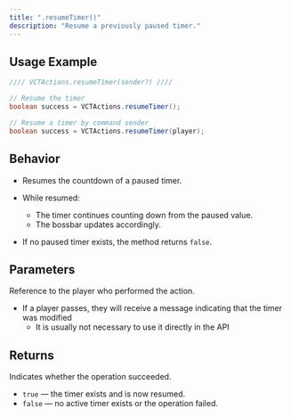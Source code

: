 ```yaml
---
title: ".resumeTimer()"
description: "Resume a previously paused timer."
---
```


## Usage Example

```java
//// VCTActions.resumeTimer(sender?) ////

// Resume the timer
boolean success = VCTActions.resumeTimer();

// Resume a timer by command sender
boolean success = VCTActions.resumeTimer(player);
```

## Behavior

* Resumes the countdown of a paused timer.
* While resumed:

  * The timer continues counting down from the paused value.
  * The bossbar updates accordingly.
* If no paused timer exists, the method returns `false`.

## Parameters

<ResponseField name="sender" type="CommandSender">
  Reference to the player who performed the action.

  - If a player passes, they will receive a message indicating that the timer was modified
    - It is usually not necessary to use it directly in the API
</ResponseField>

## Returns

<ResponseField name="success" type="boolean">
  Indicates whether the operation succeeded.
  
  - `true` — the timer exists and is now resumed.
  - `false` — no active timer exists or the operation failed.
</ResponseField>